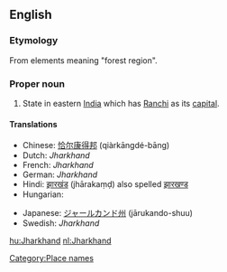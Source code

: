 ==English==
{{wikipedia}}
===Etymology===
From elements meaning "forest region".

===Proper noun===
{{en-proper-noun}}
#State in eastern [[India]] which has [[Ranchi]] as its [[capital]].

====Translations====
{{trans-top|state in eastern India}}
*Chinese: [[恰尔康得邦]] (qiàrkāngdé-bāng)
*Dutch: ''Jharkhand''
*French: ''Jharkhand''
*German: ''Jharkhand''
*Hindi: [[झारखंड]] (jhārakaṃḍ) also spelled [[झारखण्ड]]
*Hungarian: {{t|hu|Dzshárkhand}}
{{trans-mid}}
*Japanese: [[ジャールカンド州]] (jārukando-shuu)
*Swedish: ''Jharkhand''
{{trans-bottom}}

[[Category:Place names]]

[[hu:Jharkhand]]
[[nl:Jharkhand]]